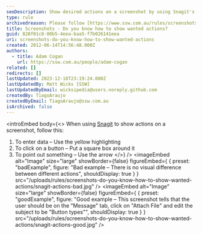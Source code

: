 ```yaml
---
seoDescription: Show desired actions on a screenshot by using Snagit's yellow highlighting for entering data, square boxes for clicking buttons, and arrows to point out important details.
type: rule
archivedreason: Please follow [https://www.ssw.com.au/rules/screenshots-add-branding](/rules/screenshots-add-branding)
title: Screenshots - Do you know how to show wanted actions?
guid: 828f01c8-00b5-4eea-baa5-f7b026141eea
uri: screenshots-do-you-know-how-to-show-wanted-actions
created: 2012-06-14T14:56:48.000Z
authors:
  - title: Adam Cogan
    url: https://ssw.com.au/people/adam-cogan
related: []
redirects: []
lastUpdated: 2023-12-18T23:19:24.000Z
lastUpdatedBy: Matt Wicks [SSW]
lastUpdatedByEmail: wicksipedia@users.noreply.github.com
createdBy: TiagoAraujo
createdByEmail: TiagoAraujo@ssw.com.au
isArchived: false
---
```


<introEmbed
  body={<>
When using [Snagit](http://www.techsmith.com/snagit.html) to show actions on a screenshot, follow this:

1. To enter data – Use the yellow highlighting
2. To click on a button – Put a square box around it
3. To point out something – Use the arrow
  </>}
/>
<imageEmbed
  alt="Image"
  size="large"
  showBorder={false}
  figureEmbed={ {
    preset: "badExample",
    figure: "Bad example – There is no visual difference between different actions",
    shouldDisplay: true
  } }
  src="/uploads/rules/screenshots-do-you-know-how-to-show-wanted-actions/snagit-actions-bad.jpg"
/>
<imageEmbed
  alt="Image"
  size="large"
  showBorder={false}
  figureEmbed={ {
    preset: "goodExample",
    figure: "Good example – This screenshot tells that the user should be on the \"Message\" tab, click on \"Attach File\" and edit the subject to be \"Button types\"",
    shouldDisplay: true
  } }
  src="/uploads/rules/screenshots-do-you-know-how-to-show-wanted-actions/snagit-actions-good.jpg"
/>
